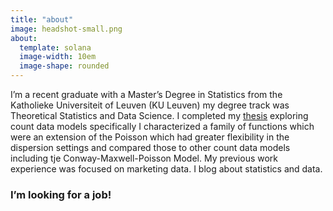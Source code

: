 ```yaml
---
title: "about"
image: headshot-small.png
about:
  template: solana
  image-width: 10em
  image-shape: rounded
---
```


I'm a recent graduate with a Master's Degree in Statistics from the Katholieke Universiteit of Leuven (KU Leuven) my degree track was Theoretical Statistics and Data Science. I completed my [thesis]() exploring count data models specifically I characterized a family of functions which were an extension of the Poisson which had greater flexibility in the dispersion settings and compared those to other count data models including tje Conway-Maxwell-Poisson Model. My previous work experience was focused on marketing data. I blog about statistics and data.  

<!-- I'm a PhD candidate in Statistics at the University of Wisconsin-Madison, where I am co-advised by [Keith Levin](https://pages.stat.wisc.edu/~kdlevin/) and [Karl Rohe](http://pages.stat.wisc.edu/~karlrohe/). I study spectral methods for network analysis, causal inference, and causal inference on networks. I blog about statistics, programming, and data. -->

### I'm looking for a job!




<!-- - I am an experienced `R` package developer and open-source project maintainer. You might know me from my work on [`broom`](https://broom.tidymodels.org/), a popular open-source `R` package in the `tidyverse`.

- I enjoy writing and care a lot about explaining things clearly. I'm particularly proud of [this explanation of overfitting](./post/2020-01-06_overfitting-a-guide-tour/) and [this explanation of hypothesis testing](./post/2022-11-02-hypothesis-testing-by-example/).

- I have extensive experience with network data, causal inference, regression, embeddings and clustering.

- I excel at applied statistics, especially developing new methods to analyze complex data sets.

- I love to collaborate with social scientists and product teams on involved projects.

You can find my resume [here](./resume/). I'm currently based in Madison, WI. -->

<!-- - I'm particularly well-suited for roles as a statistician, research scientist, research software engineer, or data scientist. -->

<!-- I tend to focus on inference and uncertainty quantification (i.e., "how certain are we that this experiment caused a change") over prediction, but am open to both kinds of roles. For example, here's a short analysis  -->
